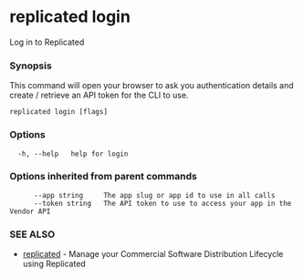 # replicated login

Log in to Replicated

### Synopsis

This command will open your browser to ask you authentication details and create / retrieve an API token for the CLI to use.

```
replicated login [flags]
```

### Options

```
  -h, --help   help for login
```

### Options inherited from parent commands

```
      --app string     The app slug or app id to use in all calls
      --token string   The API token to use to access your app in the Vendor API
```

### SEE ALSO

* [replicated](replicated)	 - Manage your Commercial Software Distribution Lifecycle using Replicated

